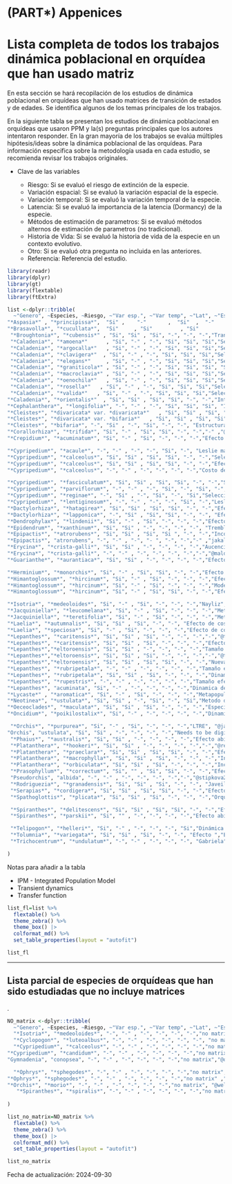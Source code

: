 # (PART\*) Appenices {-}

# Lista completa de todos los trabajos dinámica poblacional en orquídea que han usado matriz {-}



En esta sección se hará recopilación de los estudios de dinámica poblacional en orquídeas que han usado matrices de transición de estados y de edades. Se identifica algunos de los temas principales de los trabajos.   

En la siguiente tabla se presentan los estudios de dinámica poblacional en orquídeas que usaron PPM y la(s) preguntas principales que los autores intentaron responder. En la gran mayoría de los trabajos se evalúa múltiples hipótesis/ideas sobre la dinámica poblacional de las orquídeas. Para información especifica sobre la metodología usada en cada estudio, se recomienda revisar los trabajos originales. 

- Clave de las variables

    - Riesgo: Si se evaluó el riesgo de extinción de la especie.
    - Variación espacial: Si se evaluó la variación espacial de la especie.
    - Variación temporal: Si se evaluó la variación temporal de la especie.
    - Latencia: Si se evaluó la importancia de la latencia (Dormancy) de la especie.
    - Métodos de estimación de parametros: Si se evaluó métodos alternos de estimación de parametros (no tradicional).
    - Historia de Vida: Si se evaluó la historia de vida de la especie en un contexto evolutivo.
    - Otro: Si se evaluó otra pregunta no incluida en las anteriores.
    - Referencia: Referencia del estudio.
  
  
```r
library(readr)
library(dplyr)
library(gt)
library(flextable)
library(ftExtra)
```
                   
                      

```r



list <-dplyr::tribble(
  ~"Genero", ~Especies, ~Riesgo, ~"Var esp.", ~"Var temp", ~"Lat", ~"Est param", ~"Hist vida", ~Otro, ~Ref, 
"*Aspasia*" , "*principissa*",  "Si" ,    "-"       ,  "Si"  ,  "-"     ,    "-"          ,   "-"       , "-"  , "@zotz2006population" ,
"*Brasavolla*", "*cucullata*",  "Si"     , "Si"         , "Si"         ,  "-"   ,         "-"    ,     "-"       , "IPM Transient Dynamics Transfer Function"  , "@ackerman2020small",
 "*Broughtonia*", "*cubensis*" , "Si", "Si" , "Si", "-", "-", "-","Transient Dynamics",  "@raventos2021effects",
 "*Caladenia*", "*amoena*"      , "Si", "-" , "-", "Si", "Si", "Si","Selección de modelos, Método de estimar latencia ", "@tremblay2009population @tremblay2009dormancy",
 "*Caladenia*", "*argocalla*"   , "Si", "-" , "-", "Si", "Si", "Si","Selección de modelos, Método de estimar latencia", "@tremblay2009population @tremblay2009dormancy",
 "*Caladenia*", "*clavigera*"  , "Si", "-" , "-", "Si", "Si", "Si","Selección de modelos, Método de estimar latencia", "@tremblay2009population  @tremblay2009dormancy",
 "*Caladenia*", "*elegans*"     , "Si", "-" , "-", "Si", "Si", "Si","Selección de modelos, Método de estimar latencia", "@tremblay2009population @tremblay2009dormancy",
 "*Caladenia*", "*graniticola*" , "Si", "-" , "-", "Si", "Si", "Si", "Selección de modelos, Método de estimar latencia","@tremblay2009population @tremblay2009dormancy",
 "*Caladenia*", "*macroclavia*" , "Si", "-" , "-", "Si", "Si", "Si","Selección de modelos, Método de estimar latencia", "@tremblay2009population @tremblay2009dormancy",
 "*Caladenia*", "*oenochila*"   , "Si", "-" , "-", "Si", "Si", "Si","Selección de modelos, Método de estimar latencia", "@tremblay2009population @tremblay2009dormancy",
 "*Caladenia*", "*rosella*"   , "Si", "-" , "-", "Si", "Si", "Si","Selección de modelos, Método de estimar latencia", "@tremblay2009population @tremblay2009dormancy",
 "*Caladenia*", "*valida*"   , "Si", "-" , "-", "Si", "Si", "Si","Selección de modelos, Método de estimar latencia", "@tremblay2009population @tremblay2009dormancy",
"*Caladenia*", "*orientalis*"  , "Si", "Si" , "Si", "Si", "-", "-","Interacciones abiotica, Alondra" ,"@coates2009demographic",
"*Cephalanthera*", "*longifolia*", "-", "-" , "-", "Si", "Si", "Si", "Interacciones abiótica y biótica","@shefferson2012linking",
"*Cleistes*", "*divaricata* var. *divaricata*"   , "Si", "Si" , "Si", "Si", "Si", "-","-" ,"@gregg1991variation",
"*Cleistes*", "*divaricata* var. *bifaria*"   , "Si", "Si" , "Si", "Si", "Si", "-","-" ,"@gregg1991variation",
"*Cleistes*", "*bifaria*", "-", "Si" , "-", "Si", "-", "-", "Estructura de tamaño y estado","@gregg2006comparison",
"*Corallorhiza*", "*trifida*", "Si", "-" , "Si", "Si", "-", "-","-" ,"@iriondo2009peligro",
"*Crepidium*", "*acuminatum*", "Si", "-" , "Si", "-", "-", "-","Efecto de cosecha, Diana" ,"@timsina2021six",

"*Cypripedium*", "*acaule*", "-", "-" , "-", "-", "Si", "-", "Leslie matrix, Javielise","@cochran1992simple",
"*Cypripedium*", "*calceolus*", "Si", "Si" , "Si", "Si", "-", "-","Selección de modelos" ,"@nicole2005population",
"*Cypripedium*", "*calceolus*", "Si", "Si" , "Si", "Si", "-", "-","Efecto de aislamiento" ,"@garcia2010living",
"*Cypripedium*", "*calceolus*", "-", "-" , "-", "-", "-", "-","Costo de latencia, Interacciones abiótica y biótica" ,"@shefferson2012linking",

"*Cypripedium*", "*fasciculatum*", "Si", "Si" , "Si", "Si", "-", "-","Selección de modelos, Interacciones abióticas" ,"@thorpe2011trends",
"*Cypripedium*", "*parviflorum*", "-", "-" , "-", "Si", "-", "Si", "-","@shefferson2014life",
"*Cypripedium*", "*reginae*", "-", "Si" , "-", "Si", "-", "Si","Selección de modelos, Interaccione bióticas" ,"@kery2004demographic",
"*Cypripedium*", "*lentiginosum*", "-", "-" , "-", "-", "Si", "-","Leslie matrix" ,"@zhongjian2008correlation",
"*Dactylorhiza*", "*hatagirea*", "Si", "Si" , "Si", "Si", "-", "-","Efecto de cosecha, Gabriela" ,"@chapagain2021illegal",
"*Dactylorhiza*", "*lapponica*", "-", "Si" , "Si", "Si", "-", "-", "Efecto antropogénico, Interaccione abióticas","@sletvold2010long @sletvold2013climate",
"*Dendrophylax*", "*lindenii*", "Si", "-" , "Si", "-", "-", "-","Efecto de densidad" ,"@gonzalez2009dinamica @raventos2015population ",
"*Epidendrum*", "*xanthinum*", "Si", "Si" , "-", "-", "-", "-", "Tremblay","@farfan2008estrategias",
"*Epipactis*", "*atrorubens*", "Si", "Si" , "Si", "Si ", "-", "-","Incorporación de variable de endogamía" ,"@hens2017low",
"*Epipactis*", "atrorubens", "-", "-" , "-", "- ", "-", "-","-" ,"jakalaniemi2011orchids",
"*Erycina*", "*crista-galli*", "Si", "Si" , "-", "-", "-", "-","Aucencia","@mondragon2007life",
"*Erycina*", "*crista-galli*", "-", "-" , "-", "-", "-", "-","-","@maldonado2005patron",
"*Guarianthe*", "*aurantiaca*", "Si", "Si" , "-", "-", "-", "-","Efecto de cosecha","@mondragon2009population",

"*Herminium*", "*monorchis*", "Si", "-" , "Si", "Si", "-", "-","Efecto abiótico","@wells1998flowering",
"*Himantoglossum*", "*hircinum*", "Si", "-" , "Si", "-", "-", "-","Efecto abiótico: sequia","@wells1998flowering", 
"*Himantoglossum*", "*hircinum*", "Si", "-" , "Si", "-", "-", "-","Modelando expanción","@carey1998modelling", 
"*Himantoglossum*", "*hircinum*", "Si", "-" , "Si", "Si", "-", "-","Efecto abiótico: Precipitación y Temp del suelo", "@pfeifer2006influence",

"*Isotria*", "*medeoloides*", "Si", "-" , "Si", "-", "-", "-","Nayliz","@dibble2019demography",
"*Jacquiniella*", "*leucomelana*", "Si", "-" , "Si", "-", "-", "-","Metapopulation approach","@winkler2009population",
"*Jacquiniella*", "*teretifolia*", "Si", "-" , "Si", "-", "-", "-","Metapopulation approach","@winkler2009population",
"*Laelia*", "*autumnalis*", "Si", "Si" , "Si", "-", "-", "Efecto de cosecha to be digitized","Aucencia","@emeterio2021does",
"*Laelia*", "*speciosa*", "Si", "-" , "Si", "-", "-", "-","Efecto de cosecha, Mariana","@hernandez1992dinamica",
"*Lepanthes*", "*caritensis*", "Si", "Si" , "Si", "-", "-", "-","-","@tremblay1997lepanthes",
"*Lepanthes*", "*caritensis*", "Si", "Si" , "Si", "-", "-", "-","Efecto de huracanes","@crain2019sheltered",
"*Lepanthes*","*eltoroensis*", "Si", "Si" , "-", "-", "-", "-","Tamaño efectivo de Población, Ne y largo de vida","@tremblay2001gene", 
"*Lepanthes*","*eltoroensis*", "Si", "Si" , "Si", "-", "-", "-","-","@tremblay2003population",
"*Lepanthes*","*eltoroensis*", "Si", "Si" , "Si", "Si", "-", "-","Nueva metodología de estimar parametros","tremblay2021population",
"*Lepanthes*", "*rubripetala*", "-", "-" , "-", "-", "-", "-","Tamaño efectivo de Población, Ne y largo de vida", "@tremblay2001gene",
"*Lepanthes*", "*rubripetala*", "Si", "Si" , "Si", "-", "-", "-","Dinamica de transiciones","@tremblay2015stable",
"*Lepanthes*", "*rupestris*", "-", "-" , "-", "-", "-", "-","Tamaño efectivo de Población, Ne y largo de vida","@tremblay2001gene",
"*Lepanthes*", "acuminata", "Si", "-" , "-", "-", "-", "-","Dinamica de transiciones","@raventos2018comparison",
"*Lycaste*" , "*aromatica*", "Si", "-" , "Si", "-", "-", "-","Metapopulation approach","@winkler2009population",
"*Neotinea*", "*ustulata*", "Si", "Si" , "-", "Si", "-", "Si","Metodo de estimar latencia, Tremblay","@shefferson2007dormancy",
"*Oeceoclades*", "*maculata*", "Si", "Si" , "Si", "-", "-", "-","Especie invasiva","@riveron2019spatio",
"*Oncidium*", "*poikilostalix*", "Si", "-" , "-", "-", "-", "-","Dinamica de transiciones","@raventos2018comparison",

 "*Orchis*", "*purpurea*", "Si", "-" , "Si", "-", "-", "-","LTRE", "@jacquemyn2010seed",
"Orchis", "ustulata", "Si", "Si" , "-", "-", "-", "-","Needs to be digitized","@tali2002dynamics",
 "*Phaius*", "*australis*", "Si", "Si" , "-", "-", "-", "-","Efecto abiótico", "@simmons2016Viability",
 "*Platanthera*", "*hookeri*", "Si", "Si" , "-", "-", "-", "-","-","@reddoch2007population",
 "*Platanthera*", "*praeclara*", "Si", "Si" , "Si", "Si", "-", "-","Efecto abiótico y biótico", "@sieg1995influence",
 "*Platanthera*", "*macrophylla*", "Si", "Si" , "Si", "-", "-", "-","Incluye estado de protocormo, needs digitizing", "@cleavitt2017life @berry2021population",
 "*Platanthera*", "*orbiculata*", "Si", "Si" , "Si", "-", "-", "-","Incluye estado de protocormo, needs digitizing","@cleavitt2017life @berry2021population",
 "*Prasophyllum*", "*correctum*", "Si", "" , "Si", "Si", "-", "-","Efecto de fuego, Nayliz","@coates2006effects",
 "Pseudorchis", "albida", "-", "-" , "-", "-", "-", "-","-","@stipkova2013mowing",
 "*Rodriguezia*", "*granadensis*", "Si", "Si" , "Si", "-", "-", "Javeilise","Efecto antropogénico","@ospina2023effect",
 "*Serapias*", "*cordigera*", "Si", "Si" , "Si", "Si", "-", "-","Efecto antropogénico","@pellegrino2014effects",
 "*Spathoglottis*", "*plicata*", "Si", "Si" , "Si", "-", "-", "-","Orquídea invasiva y interacciones bióticas", "@falcon2017quantifying",

 "*Spiranthes*", "*delitescens*", "Si", "Si" , "Si", "Si", "-", "-","Efecto abiótico: sequia","@mcclaran1992population",
 "*Spiranthes*", "*parskii*", "Si", "" , "-", "-", "-", "-","Efecto abiótico: herbivoría","@wonka2010herbivores",

 "*Telipogon*", "*helleri*", "Si", "-" , "-", "-", "-", "Si","Dinámica de transición","@raventos2018comparison",
 "*Tolumnia*", "*variegata*", "Si", "Si" , "Si", "-", "-", "Efecto ","El costo de reproducción","@calvo1993evolutionary",
 "*Trichocentrum*", "*undulatum*", "-", "-" , "-", "-", "-", "Gabriela","Efecto de aislamiento","@borrero2023populations"

)

```



Notas para añadir a la tabla
 
 - IPM - Integrated Population Model
 - Transient dynamics
 - Transfer function

```r

list_fl=list %>%
  flextable() %>%
  theme_zebra() %>%
  theme_box() |> 
  colformat_md() %>% 
  set_table_properties(layout = "autofit")

list_fl

```


****




## Lista parcial de especies de orquídeas que han sido estudiadas que no incluye matrices


. 
```r
NO_matrix <-dplyr::tribble(
  ~"Genero", ~Especies, ~Riesgo, ~"Var esp.", ~"Var temp", ~"Lat", ~"Est param", ~"Hist vida", ~Otro, ~Ref,
  "*Isotria*", "*medeoloides*", "-", "-" , "-", "-", "-", "-","no matrix","@alahuhta2017instant",
  "*Cyclopogon*", "*luteoalbus*", "-", "-" , "-", "-", "-", "-", "no matrix","@juarez2014viability",
  "*Cypripedium*", "*calceolus*", "-", "-" , "-", "-", "-", "-","no matrix" ,"@davison2013contributions",
"*Cypripedium*", "*candidum*", "-", "-" , "-", "-", "-", "-","no matrix" ,"@shefferson2017predicting",
"Gymnadenia", "conopsea", "-", "-" , "-", "-", "-", "-","no matrix","@oien2002flowering",

  "*Ophrys*", "*sphegodes*", "-", "-" , "-", "-", "-", "-","no matrix","@hutchings2010population",
"*Ophrys*", "*sphegodes*", "-", "-" , "-", "-", "-", "-","no matrix" ,"@shefferson2017predicting",
"*Orchis*", "*morio*", "-", "-" , "-", "-", "-", "-","no matrix", "@wells1998flowering",
   "*Spiranthes*", "*spiralis*", "-", "-" , "-", "-", "-", "-","no matrix", "@jacquemyn2007long"
  
)


```



```r

list_no_matrix=NO_matrix %>%
  flextable() %>%
  theme_zebra() %>%
  theme_box() |> 
  colformat_md() %>% 
  set_table_properties(layout = "autofit")

list_no_matrix

```



Fecha de actualización: 2024-09-30






















